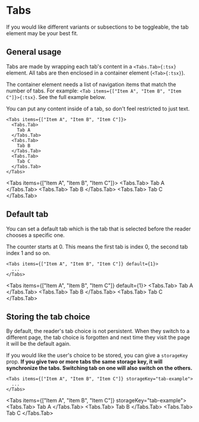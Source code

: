 # Tabs

If you would like different variants or subsections to be toggleable, the tab element may be your best fit.


## General usage

Tabs are made by wrapping each tab's content in a `<Tabs.Tab>{:tsx}` element. All tabs are then enclosed in a container element (`<Tab>{:tsx}`).

The container element needs a list of navigation items that match the number of tabs. For example: `<Tab items={["Item A", "Item B", "Item C"]}>{:tsx}`. See the full example below.

You can put any content inside of a tab, so don't feel restricted to just text.

````tsx
<Tabs items={["Item A", "Item B", "Item C"]}>
  <Tabs.Tab>
    Tab A
  </Tabs.Tab>
  <Tabs.Tab>
    Tab B
  </Tabs.Tab>
  <Tabs.Tab>
    Tab C
  </Tabs.Tab>
</Tabs>
````

<Tabs items={["Item A", "Item B", "Item C"]}>
  <Tabs.Tab>
    Tab A
  </Tabs.Tab>
  <Tabs.Tab>
    Tab B
  </Tabs.Tab>
  <Tabs.Tab>
    Tab C
  </Tabs.Tab>
</Tabs>


## Default tab

You can set a default tab which is the tab that is selected before the reader chooses a specific one.

The counter starts at 0. This means the first tab is index 0, the second tab index 1 and so on.

````tsx
<Tabs items={["Item A", "Item B", "Item C"]} default={1}>
  ...
</Tabs>
````

<Tabs items={["Item A", "Item B", "Item C"]} default={1}>
  <Tabs.Tab>
    Tab A
  </Tabs.Tab>
  <Tabs.Tab>
    Tab B
  </Tabs.Tab>
  <Tabs.Tab>
    Tab C
  </Tabs.Tab>
</Tabs>


## Storing the tab choice

By default, the reader's tab choice is not persistent. When they switch to a different page, the tab choice is forgotten and next time they visit the page it will be the default again.

If you would like the user's choice to be stored, you can give a `storageKey` prop. **If you give two or more tabs the same storage key, it will synchronize the tabs. Switching tab on one will also switch on the others.**

````tsx
<Tabs items={["Item A", "Item B", "Item C"]} storageKey="tab-example">
  ...
</Tabs>
````

<Tabs items={["Item A", "Item B", "Item C"]} storageKey="tab-example">
  <Tabs.Tab>
    Tab A
  </Tabs.Tab>
  <Tabs.Tab>
    Tab B
  </Tabs.Tab>
  <Tabs.Tab>
    Tab C
  </Tabs.Tab>
</Tabs>
